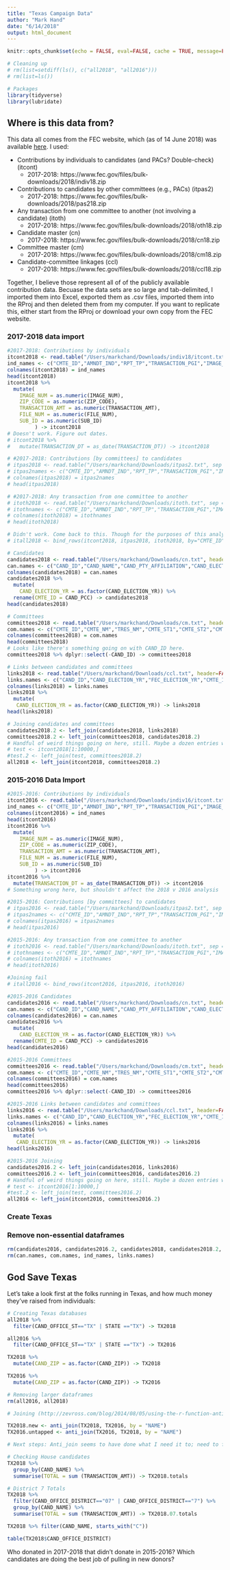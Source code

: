 ```yaml
---
title: "Texas Campaign Data"
author: "Mark Hand"
date: "6/14/2018"
output: html_document
---
```


```r
knitr::opts_chunk$set(echo = FALSE, eval=FALSE, cache = TRUE, message=FALSE, warning=FALSE)
```

```r
# Cleaning up 
# rm(list=setdiff(ls(), c("all2018", "all2016")))
# rm(list=ls())

# Packages 
library(tidyverse)
library(lubridate)

```

## Where is this data from? 

This data all comes from the FEC website, which (as of 14 June 2018) was available [here](https://www.fec.gov/data/advanced/?tab=bulk-data). I used: 

* Contributions by individuals to candidates (and PACs? Double-check) (itcont)
    * 2017-2018: https://www.fec.gov/files/bulk-downloads/2018/indiv18.zip
* Contributions to candidates by other committees (e.g., PACs) (itpas2)
    * 2017-2018: https://www.fec.gov/files/bulk-downloads/2018/pas218.zip
* Any transaction from one committee to another (not involving a candidate) (itoth)
    * 2017-2018: https://www.fec.gov/files/bulk-downloads/2018/oth18.zip
* Candidate master (cn)
    * 2017-2018: https://www.fec.gov/files/bulk-downloads/2018/cn18.zip
* Committee master (cm)
    * 2017-2018: https://www.fec.gov/files/bulk-downloads/2018/cm18.zip
* Candidate-committee linkages (ccl)  
    * 2017-2018: https://www.fec.gov/files/bulk-downloads/2018/ccl18.zip

Together, I believe those represent all of of the publicly available contribution data. Becuase the data sets are so large and tab-delimited, I imported them into Excel, exported them as .csv files, imported them into the RProj and then deleted them from my computer. If you want to replicate this, either start from the RProj or download your own copy from the FEC website. 

### 2017-2018 data import
```r
#2017-2018: Contributions by individuals
itcont2018 <- read.table("/Users/markchand/Downloads/indiv18/itcont.txt", sep = "|", fill=TRUE, header=FALSE)
ind_names <- c("CMTE_ID","AMNDT_IND","RPT_TP","TRANSACTION_PGI","IMAGE_NUM","TRANSACTION_TP","ENTITY_TP","NAME","CITY","STATE","ZIP_CODE","EMPLOYER","OCCUPATION","TRANSACTION_DT","TRANSACTION_AMT","OTHER_ID","TRAN_ID","FILE_NUM","MEMO_CD","MEMO_TEXT","SUB_ID")
colnames(itcont2018) = ind_names
head(itcont2018)
itcont2018 %>% 
  mutate(
    IMAGE_NUM = as.numeric(IMAGE_NUM),
    ZIP_CODE = as.numeric(ZIP_CODE),
    TRANSACTION_AMT = as.numeric(TRANSACTION_AMT),
    FILE_NUM = as.numeric(FILE_NUM),
    SUB_ID = as.numeric(SUB_ID)     
         ) -> itcont2018
# Doesn't work. Figure out dates. 
# itcont2018 %>% 
#   mutate(TRANSACTION_DT = as_date(TRANSACTION_DT)) -> itcont2018

# #2017-2018: Contributions [by committees] to candidates
# itpas2018 <- read.table("/Users/markchand/Downloads/itpas2.txt", sep = "|", fill=TRUE, header=FALSE) 
# itpas2names <- c("CMTE_ID","AMNDT_IND","RPT_TP","TRANSACTION_PGI","IMAGE_NUM","TRANSACTION_TP","ENTITY_TP","NAME","CITY","STATE","ZIP_CODE","EMPLOYER","OCCUPATION","TRANSACTION_DT","TRANSACTION_AMT","OTHER_ID","CAND_ID","TRAN_ID","FILE_NUM","MEMO_CD","MEMO_TEXT","SUB_ID")
# colnames(itpas2018) = itpas2names
# head(itpas2018)

# #2017-2018: Any transaction from one committee to another
# itoth2018 <- read.table("/Users/markchand/Downloads/itoth.txt", sep = "|", fill=TRUE, header=FALSE) 
# itothnames <- c("CMTE_ID","AMNDT_IND","RPT_TP","TRANSACTION_PGI","IMAGE_NUM","TRANSACTION_TP","ENTITY_TP","NAME","CITY","STATE","ZIP_CODE","EMPLOYER","OCCUPATION","TRANSACTION_DT","TRANSACTION_AMT","OTHER_ID","TRAN_ID","FILE_NUM","MEMO_CD","MEMO_TEXT","SUB_ID")
# colnames(itoth2018) = itothnames
# head(itoth2018)

# Didn't work. Come back to this. Though for the purposes of this analysis, we're really just interested in individual donors. 
# itall2018 <- bind_rows(itcont2018, itpas2018, itoth2018, by="CMTE_ID")

# Candidates 
candidates2018 <- read.table("/Users/markchand/Downloads/cn.txt", header=FALSE, sep = "|", fill=TRUE)
can.names <- c("CAND_ID","CAND_NAME","CAND_PTY_AFFILIATION","CAND_ELECTION_YR","CAND_OFFICE_ST","CAND_OFFICE","CAND_OFFICE_DISTRICT","CAND_ICI","CAND_STATUS","CAND_PCC","CAND_ST1","CAND_ST2","CAND_CITY","CAND_ST","CAND_ZIP")
colnames(candidates2018) = can.names
candidates2018 %>% 
  mutate(
    CAND_ELECTION_YR = as.factor(CAND_ELECTION_YR)) %>% 
  rename(CMTE_ID = CAND_PCC) -> candidates2018
head(candidates2018)

# Committees 
committees2018 <- read.table("/Users/markchand/Downloads/cm.txt", header=FALSE, sep = "|", fill=TRUE)
com.names <- c("CMTE_ID","CMTE_NM","TRES_NM","CMTE_ST1","CMTE_ST2","CMTE_CITY","CMTE_ST","CMTE_ZIP","CMTE_DSGN","CMTE_TP","CMTE_PTY_AFFILIATION","CMTE_FILING_FREQ","ORG_TP","CONNECTED_ORG_NM","CAND_ID")
colnames(committees2018) = com.names
head(committees2018)
# Looks like there's something going on with CAND_ID here. 
committees2018 %>% dplyr::select(-CAND_ID) -> committees2018

# Links between candidates and committees
links2018 <- read.table("/Users/markchand/Downloads/ccl.txt", header=FALSE, sep = "|", fill=TRUE)
links.names <- c("CAND_ID","CAND_ELECTION_YR","FEC_ELECTION_YR","CMTE_ID","CMTE_TP","CMTE_DSGN","LINKAGE_ID")
colnames(links2018) = links.names
links2018 %>% 
  mutate(
   CAND_ELECTION_YR = as.factor(CAND_ELECTION_YR)) -> links2018
head(links2018)

# Joining candidates and committees 
candidates2018.2 <- left_join(candidates2018, links2018)
committees2018.2 <- left_join(committees2018, candidates2018.2)
# Handful of weird things going on here, still. Maybe a dozen entries without CMTE_ID. 
# test <- itcont2018[1:10000,]
#test.2 <- left_join(test, committees2018.2)
all2018 <- left_join(itcont2018, committees2018.2)
```

### 2015-2016 Data Import 
```r
#2015-2016: Contributions by individuals
itcont2016 <- read.table("/Users/markchand/Downloads/indiv16/itcont.txt", sep = "|", fill=TRUE, header=FALSE)
ind_names <- c("CMTE_ID","AMNDT_IND","RPT_TP","TRANSACTION_PGI","IMAGE_NUM","TRANSACTION_TP","ENTITY_TP","NAME","CITY","STATE","ZIP_CODE","EMPLOYER","OCCUPATION","TRANSACTION_DT","TRANSACTION_AMT","OTHER_ID","TRAN_ID","FILE_NUM","MEMO_CD","MEMO_TEXT","SUB_ID")
colnames(itcont2016) = ind_names
head(itcont2016)
itcont2016 %>% 
  mutate(
    IMAGE_NUM = as.numeric(IMAGE_NUM),
    ZIP_CODE = as.numeric(ZIP_CODE),
    TRANSACTION_AMT = as.numeric(TRANSACTION_AMT),
    FILE_NUM = as.numeric(FILE_NUM),
    SUB_ID = as.numeric(SUB_ID)     
         ) -> itcont2016
itcont2016 %>% 
  mutate(TRANSACTION_DT = as_date(TRANSACTION_DT)) -> itcont2016
# Something wrong here, but shouldn't affect the 2018 v 2016 analysis 

#2015-2016: Contributions [by committees] to candidates
# itpas2016 <- read.table("/Users/markchand/Downloads/itpas2.txt", sep = "|", fill=TRUE, header=FALSE) 
# itpas2names <- c("CMTE_ID","AMNDT_IND","RPT_TP","TRANSACTION_PGI","IMAGE_NUM","TRANSACTION_TP","ENTITY_TP","NAME","CITY","STATE","ZIP_CODE","EMPLOYER","OCCUPATION","TRANSACTION_DT","TRANSACTION_AMT","OTHER_ID","CAND_ID","TRAN_ID","FILE_NUM","MEMO_CD","MEMO_TEXT","SUB_ID")
# colnames(itpas2016) = itpas2names
# head(itpas2016)

#2015-2016: Any transaction from one committee to another
# itoth2016 <- read.table("/Users/markchand/Downloads/itoth.txt", sep = "|", fill=TRUE, header=FALSE) 
# itothnames <- c("CMTE_ID","AMNDT_IND","RPT_TP","TRANSACTION_PGI","IMAGE_NUM","TRANSACTION_TP","ENTITY_TP","NAME","CITY","STATE","ZIP_CODE","EMPLOYER","OCCUPATION","TRANSACTION_DT","TRANSACTION_AMT","OTHER_ID","TRAN_ID","FILE_NUM","MEMO_CD","MEMO_TEXT","SUB_ID")
# colnames(itoth2016) = itothnames
# head(itoth2016)

#Joining fail 
# itall2016 <- bind_rows(itcont2016, itpas2016, itoth2016)

#2015-2016 Candidates 
candidates2016 <- read.table("/Users/markchand/Downloads/cn.txt", header=FALSE, sep = "|", fill=TRUE)
can.names <- c("CAND_ID","CAND_NAME","CAND_PTY_AFFILIATION","CAND_ELECTION_YR","CAND_OFFICE_ST","CAND_OFFICE","CAND_OFFICE_DISTRICT","CAND_ICI","CAND_STATUS","CAND_PCC","CAND_ST1","CAND_ST2","CAND_CITY","CAND_ST","CAND_ZIP")
colnames(candidates2016) = can.names
candidates2016 %>% 
  mutate(
    CAND_ELECTION_YR = as.factor(CAND_ELECTION_YR)) %>% 
  rename(CMTE_ID = CAND_PCC) -> candidates2016
head(candidates2016)

#2015-2016 Committees 
committees2016 <- read.table("/Users/markchand/Downloads/cm.txt", header=FALSE, sep = "|", fill=TRUE)
com.names <- c("CMTE_ID","CMTE_NM","TRES_NM","CMTE_ST1","CMTE_ST2","CMTE_CITY","CMTE_ST","CMTE_ZIP","CMTE_DSGN","CMTE_TP","CMTE_PTY_AFFILIATION","CMTE_FILING_FREQ","ORG_TP","CONNECTED_ORG_NM","CAND_ID")
colnames(committees2016) = com.names
head(committees2016)
committees2016 %>% dplyr::select(-CAND_ID) -> committees2016

#2015-2016 Links between candidates and committees
links2016 <- read.table("/Users/markchand/Downloads/ccl.txt", header=FALSE, sep = "|", fill=TRUE)
links.names <- c("CAND_ID","CAND_ELECTION_YR","FEC_ELECTION_YR","CMTE_ID","CMTE_TP","CMTE_DSGN","LINKAGE_ID")
colnames(links2016) = links.names
links2016 %>% 
  mutate(
   CAND_ELECTION_YR = as.factor(CAND_ELECTION_YR)) -> links2016
head(links2016)

#2015-2016 Joining 
candidates2016.2 <- left_join(candidates2016, links2016)
committees2016.2 <- left_join(committees2016, candidates2016.2)
# Handful of weird things going on here, still. Maybe a dozen entries without CMTE_ID. 
# test <- itcont2016[1:10000,]
#test.2 <- left_join(test, committees2016.2)
all2016 <- left_join(itcont2016, committees2016.2)
```

### Create Texas 

### Remove non-essential dataframes 
```r
rm(candidates2016, candidates2016.2, candidates2018, candidates2018.2, committees2016, committees2016.2, committees2018, committees2018.2, itcont2016, itcont2018, links2016, links2018)
rm(can.names, com.names, ind_names, links.names)
```

## God Save Texas 
Let's take a look first at the folks running in Texas, and how much money they've raised from individuals: 

```r
# Creating Texas databases 
all2018 %>% 
  filter(CAND_OFFICE_ST=="TX" | STATE =="TX") -> TX2018

all2016 %>% 
  filter(CAND_OFFICE_ST=="TX" | STATE =="TX") -> TX2016

TX2018 %>% 
  mutate(CAND_ZIP = as.factor(CAND_ZIP)) -> TX2018

TX2016 %>% 
  mutate(CAND_ZIP = as.factor(CAND_ZIP)) -> TX2016

# Removing larger dataframes 
rm(all2016, all2018)

# Joining (http://zevross.com/blog/2014/08/05/using-the-r-function-anti_join-to-find-unmatched-records/) 

TX2018.new <- anti_join(TX2018, TX2016, by = "NAME")
TX2016.untapped <- anti_join(TX2016, TX2018, by = "NAME")

# Next steps: Anti_join seems to have done what I need it to; need to figure out the relationship between this and unique(). 
```

```r
# Checking House candidates
TX2018 %>% 
  group_by(CAND_NAME) %>% 
  summarise(TOTAL = sum (TRANSACTION_AMT)) -> TX2018.totals

# District 7 Totals
TX2018 %>% 
  filter(CAND_OFFICE_DISTRICT=="07" | CAND_OFFICE_DISTRICT=="7") %>% 
  group_by(CAND_NAME) %>% 
  summarise(TOTAL = sum (TRANSACTION_AMT)) -> TX2018.07.totals

TX2018 %>% filter(CAND_NAME, starts_with("C"))

table(TX2018$CAND_OFFICE_DISTRICT)
```






Who donated in 2017-2018 that didn't donate in 2015-2016? 
Which candidates are doing the best job of pulling in new donors? 

